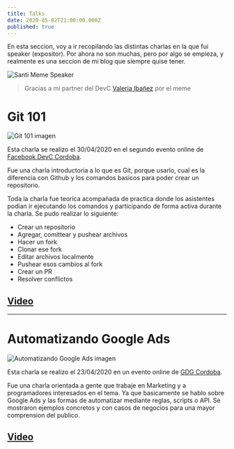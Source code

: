 ```yaml
---
title: Talks
date: 2020-05-02T21:00:00.000Z
published: true
---
```


En esta seccion, voy a ir recopilando las distintas charlas en la que fui speaker (expositor). Por ahora no son muchas, pero por algo se empieza, y realmente es una seccion de mi blog que siempre quise tener.

![Santi Meme Speaker](/static/Photos/santi-meme-speaker.png)
> Gracias a mi partner del DevC [Valeria Ibañez](https://twitter.com/ValeriaLynx) por el meme

# Git 101

![Git 101 imagen](/static/git-101.png)

Esta charla se realizo el 30/04/2020 en el segundo evento online de [Facebook DevC Cordoba](https://www.facebook.com/groups/DevCCordoba/).

Fue una charla introductoria a lo que es Git, porque usarlo, cual es la diferencia con Github y los comandos basicos para poder crear un repositorio.

Toda la charla fue teorica acompañada de practica donde los asistentes podian ir ejecutando los comandos y participando de forma activa durante la charla.
Se pudo realizar lo siguiente:
- Crear un repositorio
- Agregar, comittear y pushear archivos
- Hacer un fork
- Clonar ese fork
- Editar archivos localmente
- Pushear esos cambios al fork
- Crear un PR
- Resolver conflictos


## [Video](https://www.facebook.com/groups/DevCCordoba/permalink/635971703918032/)

---

# Automatizando Google Ads

![Automatizando Google Ads imagen](/static/gdg.png)

Esta charla se realizo el 23/04/2020 en un evento online de [GDG Cordoba](https://www.meetup.com/es/GDG-CORDOBA-AR/).

Fue una charla orientada a gente que trabaje en Marketing y a programadores interesados en el tema.
Ya que basicamente se hablo sobre Google Ads y las formas de automatizar mediante reglas, scripts o API. Se mostraron ejemplos concretos y con casos de negocios para una mayor comprension del publico.


## [Video](https://www.youtube.com/watch?v=Z7hp2X1jVGk)